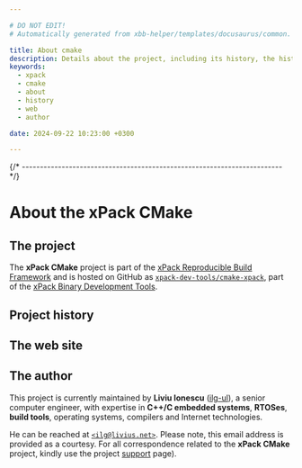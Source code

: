 ```yaml
---

# DO NOT EDIT!
# Automatically generated from xbb-helper/templates/docusaurus/common.

title: About cmake
description: Details about the project, including its history, the history of the website, and details about the author.
keywords:
  - xpack
  - cmake
  - about
  - history
  - web
  - author

date: 2024-09-22 10:23:00 +0300

---
```



{/* ------------------------------------------------------------------------ */}

# About the xPack CMake

## The project

The **xPack CMake** project is part of the
[xPack Reproducible Build Framework](https://xpack.github.io)
and is hosted on GitHub as
[`xpack-dev-tools/cmake-xpack`](https://github.com/xpack-dev-tools/cmake-xpack/),
part of the [xPack Binary Development Tools](https://github.com/xpack-dev-tools/).

<MoreIntro/>

## Project history

<History/>

## The web site

<Website/>

## The author

This project is currently maintained by **Liviu Ionescu**
([ilg-ul](https://github.com/ilg-ul)),
a senior computer engineer, with expertise in **C++/C embedded systems**,
**RTOSes**, **build tools**, operating systems, compilers
and Internet technologies.

He can be reached at [`<ilg@livius.net>`](mailto:ilg@livius.net).
Please note, this email address is provided as a courtesy.
For all correspondence related to the **xPack CMake**
project, kindly use the project [support](/docs/support/) page).
